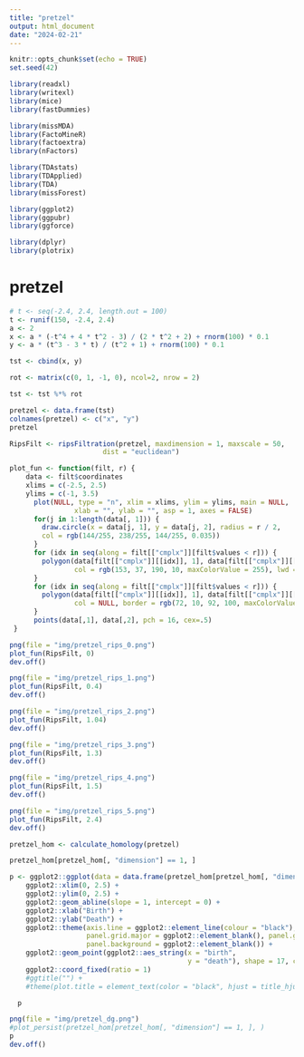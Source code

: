 ```yaml
---
title: "pretzel"
output: html_document
date: "2024-02-21"
---
```


```r
knitr::opts_chunk$set(echo = TRUE)
set.seed(42)
```

```r
library(readxl)
library(writexl)
library(mice)
library(fastDummies)

library(missMDA)
library(FactoMineR)
library(factoextra)
library(nFactors)

library(TDAstats)
library(TDApplied)
library(TDA)
library(missForest)

library(ggplot2)
library(ggpubr)
library(ggforce)

library(dplyr)
library(plotrix)
```

# pretzel
```r
# t <- seq(-2.4, 2.4, length.out = 100)
t <- runif(150, -2.4, 2.4)
a <- 2
x <- a * (-t^4 + 4 * t^2 - 3) / (2 * t^2 + 2) + rnorm(100) * 0.1
y <- a * (t^3 - 3 * t) / (t^2 + 1) + rnorm(100) * 0.1

tst <- cbind(x, y)

rot <- matrix(c(0, 1, -1, 0), ncol=2, nrow = 2)

tst <- tst %*% rot

pretzel <- data.frame(tst)
colnames(pretzel) <- c("x", "y")
pretzel
```

```r
RipsFilt <- ripsFiltration(pretzel, maxdimension = 1, maxscale = 50,
                       dist = "euclidean")
```

```r
plot_fun <- function(filt, r) {
    data <- filt$coordinates
    xlims = c(-2.5, 2.5)
    ylims = c(-1, 3.5)
      plot(NULL, type = "n", xlim = xlims, ylim = ylims, main = NULL,
                xlab = "", ylab = "", asp = 1, axes = FALSE) 
      for(j in 1:length(data[, 1])) {
        draw.circle(x = data[j, 1], y = data[j, 2], radius = r / 2,
        col = rgb(144/255, 238/255, 144/255, 0.035))
      }
      for (idx in seq(along = filt[["cmplx"]][filt$values < r])) {
        polygon(data[filt[["cmplx"]][[idx]], 1], data[filt[["cmplx"]][[idx]], 2],
                col = rgb(153, 37, 190, 10, maxColorValue = 255), lwd = .1)
      }
      for (idx in seq(along = filt[["cmplx"]][filt$values < r])) {
        polygon(data[filt[["cmplx"]][[idx]], 1], data[filt[["cmplx"]][[idx]], 2],
                col = NULL, border = rgb(72, 10, 92, 100, maxColorValue = 255), lwd = .2)
      }
      points(data[,1], data[,2], pch = 16, cex=.5)
 }
```

```r
png(file = "img/pretzel_rips_0.png")
plot_fun(RipsFilt, 0)
dev.off()
```

```r
png(file = "img/pretzel_rips_1.png")
plot_fun(RipsFilt, 0.4)
dev.off()
```

```r
png(file = "img/pretzel_rips_2.png")
plot_fun(RipsFilt, 1.04)
dev.off()
```

```r
png(file = "img/pretzel_rips_3.png")
plot_fun(RipsFilt, 1.3)
dev.off()
```

```r
png(file = "img/pretzel_rips_4.png")
plot_fun(RipsFilt, 1.5)
dev.off()
```

```r
png(file = "img/pretzel_rips_5.png")
plot_fun(RipsFilt, 2.4)
dev.off()
```

```r
pretzel_hom <- calculate_homology(pretzel)
```

```r
pretzel_hom[pretzel_hom[, "dimension"] == 1, ]
```
```r
p <- ggplot2::ggplot(data = data.frame(pretzel_hom[pretzel_hom[, "dimension"] == 1, ])) +
    ggplot2::xlim(0, 2.5) +
    ggplot2::ylim(0, 2.5) +
    ggplot2::geom_abline(slope = 1, intercept = 0) +
    ggplot2::xlab("Birth") +
    ggplot2::ylab("Death") +
    ggplot2::theme(axis.line = ggplot2::element_line(colour = "black"),
                   panel.grid.major = ggplot2::element_blank(), panel.grid.minor = ggplot2::element_blank(),
                   panel.background = ggplot2::element_blank()) +
    ggplot2::geom_point(ggplot2::aes_string(x = "birth",
                                            y = "death"), shape = 17, colour = "#00BFC4", size=3.5) +
    ggplot2::coord_fixed(ratio = 1) 
    #ggtitle("") +
    #theme(plot.title = element_text(color = "black", hjust = title_hjust, vjust = title_vjust, size=title_size))

  p
```

```r
png(file = "img/pretzel_dg.png")
#plot_persist(pretzel_hom[pretzel_hom[, "dimension"] == 1, ], )
p
dev.off()
```








